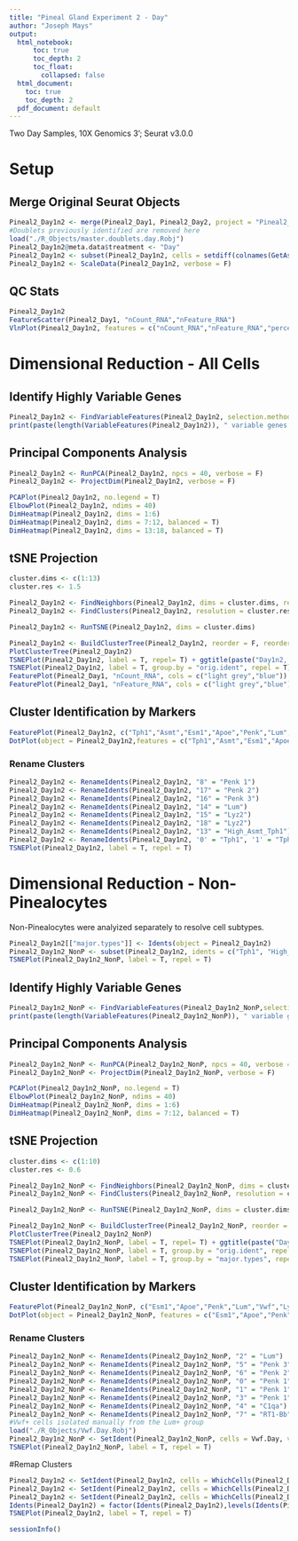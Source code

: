 ```yaml
---
title: "Pineal Gland Experiment 2 - Day"
author: "Joseph Mays"
output:
  html_notebook: 
      toc: true
      toc_depth: 2
      toc_float:
        collapsed: false
  html_document: 
    toc: true
    toc_depth: 2
  pdf_document: default
---
```


Two Day Samples, 10X Genomics 3'; Seurat v3.0.0

# Setup
## Merge Original Seurat Objects
```r
Pineal2_Day1n2 <- merge(Pineal2_Day1, Pineal2_Day2, project = "Pineal2_Day1n2", add.cell.ids = c("D1","D2"), merge.data = T)
#Doublets previously identified are removed here 
load("./R_Objects/master.doublets.day.Robj")
Pineal2_Day1n2@meta.data$treatment <- "Day"
Pineal2_Day1n2 <- subset(Pineal2_Day1n2, cells = setdiff(colnames(GetAssayData(Pineal2_Day1n2)), master.doublets.day))
Pineal2_Day1n2 <- ScaleData(Pineal2_Day1n2, verbose = F)
```

## QC Stats
```r
Pineal2_Day1n2
FeatureScatter(Pineal2_Day1, "nCount_RNA","nFeature_RNA")
VlnPlot(Pineal2_Day1n2, features = c("nCount_RNA","nFeature_RNA","percent.mito"), ncol=3, group.by = "orig.ident", pt.size = 0)
```
# Dimensional Reduction - All Cells
## Identify Highly Variable Genes
```r
Pineal2_Day1n2 <- FindVariableFeatures(Pineal2_Day1n2, selection.method = "mean.var.plot", mean.cutoff = c(0.0125,3), dispersion.cutoff = c(0.3,Inf), verbose = F, do.plot = F)
print(paste(length(VariableFeatures(Pineal2_Day1n2)), " variable genes selected.", sep=""))
```

## Principal Components Analysis 
```r
Pineal2_Day1n2 <- RunPCA(Pineal2_Day1n2, npcs = 40, verbose = F)
Pineal2_Day1n2 <- ProjectDim(Pineal2_Day1n2, verbose = F)
```
```r
PCAPlot(Pineal2_Day1n2, no.legend = T)
ElbowPlot(Pineal2_Day1n2, ndims = 40)
DimHeatmap(Pineal2_Day1n2, dims = 1:6)
DimHeatmap(Pineal2_Day1n2, dims = 7:12, balanced = T)
DimHeatmap(Pineal2_Day1n2, dims = 13:18, balanced = T)
```
## tSNE Projection
```r
cluster.dims <- c(1:13)
cluster.res <- 1.5

Pineal2_Day1n2 <- FindNeighbors(Pineal2_Day1n2, dims = cluster.dims, reduction = "pca", do.plot = F)
Pineal2_Day1n2 <- FindClusters(Pineal2_Day1n2, resolution = cluster.res, verbose = F)
```

```r
Pineal2_Day1n2 <- RunTSNE(Pineal2_Day1n2, dims = cluster.dims)
```

```r
Pineal2_Day1n2 <- BuildClusterTree(Pineal2_Day1n2, reorder = F, reorder.numeric = F)
PlotClusterTree(Pineal2_Day1n2)
TSNEPlot(Pineal2_Day1n2, label = T, repel= T) + ggtitle(paste("Day1n2, PCs ", cluster.dims[1],"-",length(cluster.dims),", res = ", cluster.res, sep=''))
TSNEPlot(Pineal2_Day1n2, label = T, group.by = "orig.ident", repel = T)
FeaturePlot(Pineal2_Day1, "nCount_RNA", cols = c("light grey","blue"))
FeaturePlot(Pineal2_Day1, "nFeature_RNA", cols = c("light grey","blue"))
```
## Cluster Identification by Markers
```r
FeaturePlot(Pineal2_Day1n2, c("Tph1","Asmt","Esm1","Apoe","Penk","Lum","Vwf","Sparcl1","Lyz2","C1qa","RT1-Bb"), cols=c("light grey","red"))
DotPlot(object = Pineal2_Day1n2,features = c("Tph1","Asmt","Esm1","Apoe","Penk","Lum","Vwf","Sparcl1","Lyz2","C1qa","RT1-Bb", "S100b"))+ theme(axis.text.x = element_text(angle = 45, hjust = 1))
```
### Rename Clusters
```r
Pineal2_Day1n2 <- RenameIdents(Pineal2_Day1n2, "8" = "Penk 1")
Pineal2_Day1n2 <- RenameIdents(Pineal2_Day1n2, "17" = "Penk 2")
Pineal2_Day1n2 <- RenameIdents(Pineal2_Day1n2, "16" = "Penk 3")
Pineal2_Day1n2 <- RenameIdents(Pineal2_Day1n2, "14" = "Lum")
Pineal2_Day1n2 <- RenameIdents(Pineal2_Day1n2, "15" = "Lyz2")
Pineal2_Day1n2 <- RenameIdents(Pineal2_Day1n2, "18" = "Lyz2")
Pineal2_Day1n2 <- RenameIdents(Pineal2_Day1n2, "13" = "High_Asmt_Tph1")
Pineal2_Day1n2 <- RenameIdents(Pineal2_Day1n2, '0' = "Tph1", '1' = "Tph1", '2' = "Tph1", '3' = "Tph1", '4' = "Tph1", '5' = "Tph1", '6' = "Tph1", '7' = "Tph1", '9' = "Tph1", '10' = "Tph1",'11' = "Tph1", '12' = "Tph1")
TSNEPlot(Pineal2_Day1n2, label = T, repel = T)
```

# Dimensional Reduction - Non-Pinealocytes
Non-Pinealocytes were analyized separately to resolve cell subtypes.
```r
Pineal2_Day1n2[["major.types"]] <- Idents(object = Pineal2_Day1n2)
Pineal2_Day1n2_NonP <- subset(Pineal2_Day1n2, idents = c("Tph1", "High_Asmt_Tph1"), invert = T)
TSNEPlot(Pineal2_Day1n2_NonP, label = T, repel = T)
```
## Identify Highly Variable Genes
```r
Pineal2_Day1n2_NonP <- FindVariableFeatures(Pineal2_Day1n2_NonP,selection.method = "mean.var.plot", mean.cutoff = c(0.05,3), dispersion.cutoff = c(0.4,Inf), verbose = F, do.plot = F)
print(paste(length(VariableFeatures(Pineal2_Day1n2_NonP)), " variable genes selected.", sep=""))
```

## Principal Components Analysis
```r
Pineal2_Day1n2_NonP <- RunPCA(Pineal2_Day1n2_NonP, npcs = 40, verbose = F)
Pineal2_Day1n2_NonP <- ProjectDim(Pineal2_Day1n2_NonP, verbose = F)
```
```r
PCAPlot(Pineal2_Day1n2_NonP, no.legend = T)
ElbowPlot(Pineal2_Day1n2_NonP, ndims = 40)
DimHeatmap(Pineal2_Day1n2_NonP, dims = 1:6)
DimHeatmap(Pineal2_Day1n2_NonP, dims = 7:12, balanced = T)
```

## tSNE Projection
```r
cluster.dims <- c(1:10)
cluster.res <- 0.6

Pineal2_Day1n2_NonP <- FindNeighbors(Pineal2_Day1n2_NonP, dims = cluster.dims, reduction = "pca", do.plot = F)
Pineal2_Day1n2_NonP <- FindClusters(Pineal2_Day1n2_NonP, resolution = cluster.res, verbose = F)
```

```r
Pineal2_Day1n2_NonP <- RunTSNE(Pineal2_Day1n2_NonP, dims = cluster.dims)
```

```r
Pineal2_Day1n2_NonP <- BuildClusterTree(Pineal2_Day1n2_NonP, reorder = F, reorder.numeric = F)
PlotClusterTree(Pineal2_Day1n2_NonP)
TSNEPlot(Pineal2_Day1n2_NonP, label = T, repel= T) + ggtitle(paste("Day1n2 - Non-pinealocytes, PCs ", cluster.dims[1],"-",length(cluster.dims),", res = ", cluster.res, sep=''))
TSNEPlot(Pineal2_Day1n2_NonP, label = T, group.by = "orig.ident", repel = T)
TSNEPlot(Pineal2_Day1n2_NonP, label = T, group.by = "major.types", repel = T)
```

## Cluster Identification by Markers
```r
FeaturePlot(Pineal2_Day1n2_NonP, c("Esm1","Apoe","Penk","Lum","Vwf","Lyz2","C1qa","RT1-Bb"), cols=c("light grey","red"))
DotPlot(object = Pineal2_Day1n2_NonP, features = c("Esm1","Apoe","Penk","Lum","Vwf","Sparcl1","Lyz2","C1qa","RT1-Bb", "S100b"))+ theme(axis.text.x = element_text(angle = 45, hjust = 1))
```

### Rename Clusters
```r
Pineal2_Day1n2_NonP <- RenameIdents(Pineal2_Day1n2_NonP, "2" = "Lum")
Pineal2_Day1n2_NonP <- RenameIdents(Pineal2_Day1n2_NonP, "5" = "Penk 3")
Pineal2_Day1n2_NonP <- RenameIdents(Pineal2_Day1n2_NonP, "6" = "Penk 2")
Pineal2_Day1n2_NonP <- RenameIdents(Pineal2_Day1n2_NonP, "0" = "Penk 1")
Pineal2_Day1n2_NonP <- RenameIdents(Pineal2_Day1n2_NonP, "1" = "Penk 1")
Pineal2_Day1n2_NonP <- RenameIdents(Pineal2_Day1n2_NonP, "3" = "Penk 1")
Pineal2_Day1n2_NonP <- RenameIdents(Pineal2_Day1n2_NonP, "4" = "C1qa")
Pineal2_Day1n2_NonP <- RenameIdents(Pineal2_Day1n2_NonP, "7" = "RT1-Bb")
#Vwf+ cells isolated manually from the Lum+ group
load("./R_Objects/Vwf.Day.Robj")
Pineal2_Day1n2_NonP <- SetIdent(Pineal2_Day1n2_NonP, cells = Vwf.Day, value = "Vwf")
TSNEPlot(Pineal2_Day1n2_NonP, label = T, repel = T)
```

#Remap Clusters
```r
Pineal2_Day1n2 <- SetIdent(Pineal2_Day1n2, cells = WhichCells(Pineal2_Day1n2_NonP, idents = "RT1-Bb"), value = "RT1-Bb")
Pineal2_Day1n2 <- SetIdent(Pineal2_Day1n2, cells = WhichCells(Pineal2_Day1n2_NonP, idents = "C1qa"), value = "C1qa")
Pineal2_Day1n2 <- SetIdent(Pineal2_Day1n2, cells = WhichCells(Pineal2_Day1n2_NonP, idents = "Vwf"), value = "Vwf")
Idents(Pineal2_Day1n2) = factor(Idents(Pineal2_Day1n2),levels(Idents(Pineal2_Day1n2))[c(5,4,9,8,7,2,3,6,1)])
TSNEPlot(Pineal2_Day1n2, label = T, repel = T)
```

```r
sessionInfo()
```